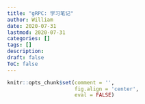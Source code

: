 ```yaml
---
title: "gRPC: 学习笔记"
author: William
date: 2020-07-31
lastmod: 2020-07-31
categories: []
tags: []
description: 
draft: false
ToC: false
---
```


```r
knitr::opts_chunk$set(comment = '',
                      fig.align = 'center',
                      eval = FALSE)
```

